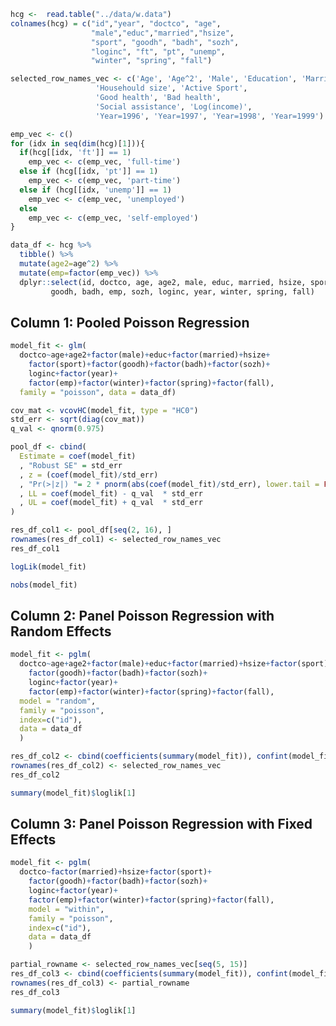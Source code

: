 ```r
hcg <-  read.table("../data/w.data")
colnames(hcg) = c("id","year", "doctco", "age", 
                  "male","educ","married","hsize", 
                  "sport", "goodh", "badh", "sozh", 
                  "loginc", "ft", "pt", "unemp", 
                  "winter", "spring", "fall")

selected_row_names_vec <- c('Age', 'Age^2', 'Male', 'Education', 'Married', 
                   'Househould size', 'Active Sport', 
                   'Good health', 'Bad health', 
                   'Social assistance', 'Log(income)', 
                   'Year=1996', 'Year=1997', 'Year=1998', 'Year=1999')
```

```r
emp_vec <- c()
for (idx in seq(dim(hcg)[1])){
  if(hcg[[idx, 'ft']] == 1)
    emp_vec <- c(emp_vec, 'full-time')
  else if (hcg[[idx, 'pt']] == 1)
    emp_vec <- c(emp_vec, 'part-time')
  else if (hcg[[idx, 'unemp']] == 1)
    emp_vec <- c(emp_vec, 'unemployed')
  else
    emp_vec <- c(emp_vec, 'self-employed')
}
```


```r
data_df <- hcg %>% 
  tibble() %>%
  mutate(age2=age^2) %>%
  mutate(emp=factor(emp_vec)) %>%
  dplyr::select(id, doctco, age, age2, male, educ, married, hsize, sport, 
         goodh, badh, emp, sozh, loginc, year, winter, spring, fall)
```

## Column 1: Pooled Poisson Regression

```r
model_fit <- glm(
  doctco~age+age2+factor(male)+educ+factor(married)+hsize+
    factor(sport)+factor(goodh)+factor(badh)+factor(sozh)+
    loginc+factor(year)+
    factor(emp)+factor(winter)+factor(spring)+factor(fall), 
  family = "poisson", data = data_df)

cov_mat <- vcovHC(model_fit, type = "HC0")
std_err <- sqrt(diag(cov_mat))
q_val <- qnorm(0.975)

pool_df <- cbind(
  Estimate = coef(model_fit)
  , "Robust SE" = std_err
  , z = (coef(model_fit)/std_err)
  , "Pr(>|z|) "= 2 * pnorm(abs(coef(model_fit)/std_err), lower.tail = FALSE)
  , LL = coef(model_fit) - q_val  * std_err
  , UL = coef(model_fit) + q_val  * std_err
)
```

```r
res_df_col1 <- pool_df[seq(2, 16), ]
rownames(res_df_col1) <- selected_row_names_vec
res_df_col1
```  

```r
logLik(model_fit)
```

```r
nobs(model_fit)
```


## Column 2: Panel Poisson Regression with Random Effects
```r
model_fit <- pglm(
  doctco~age+age2+factor(male)+educ+factor(married)+hsize+factor(sport)+
    factor(goodh)+factor(badh)+factor(sozh)+
    loginc+factor(year)+
    factor(emp)+factor(winter)+factor(spring)+factor(fall),
  model = "random",
  family = "poisson",
  index=c("id"),
  data = data_df
  )
```

```r
res_df_col2 <- cbind(coefficients(summary(model_fit)), confint(model_fit))[seq(2, 16), ]
rownames(res_df_col2) <- selected_row_names_vec
res_df_col2
```
```r
summary(model_fit)$loglik[1]
```
## Column 3: Panel Poisson Regression with Fixed Effects

```r
model_fit <- pglm(
  doctco~factor(married)+hsize+factor(sport)+
    factor(goodh)+factor(badh)+factor(sozh)+
    loginc+factor(year)+
    factor(emp)+factor(winter)+factor(spring)+factor(fall), 
    model = "within",
    family = "poisson",
    index=c("id"),
    data = data_df
    )
```

```r
partial_rowname <- selected_row_names_vec[seq(5, 15)]
res_df_col3 <- cbind(coefficients(summary(model_fit)), confint(model_fit))[seq(11), ]
rownames(res_df_col3) <- partial_rowname
res_df_col3
```

```r
summary(model_fit)$loglik[1]
```

